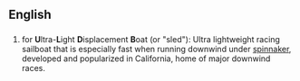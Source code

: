 ==English==

==={{acronym-old|en}}===
{{en-acronym}}

# {{context|nautical|lang=en}} for '''U'''ltra-'''L'''ight '''D'''isplacement '''B'''oat (or "sled"): Ultra lightweight racing sailboat that is especially fast when running downwind under [[spinnaker]], developed and popularized in California, home of major downwind races.